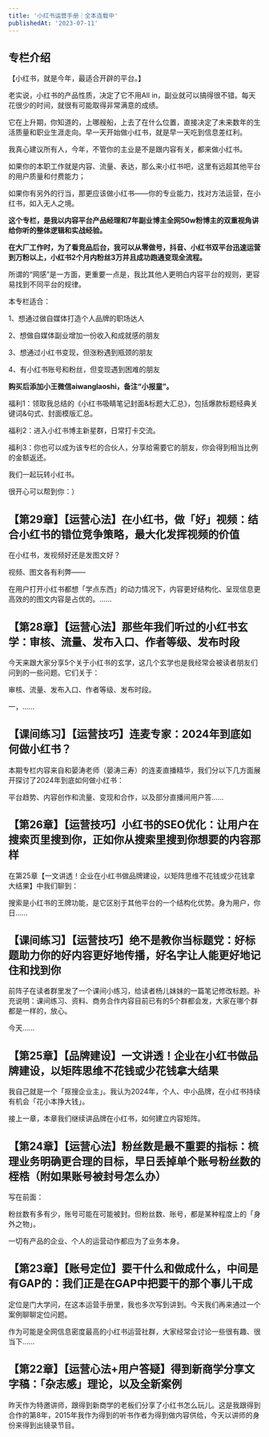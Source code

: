 ```yaml
---
title: '小红书运营手册｜全本连载中'
publishedAt: '2023-07-11'
---
```


## 专栏介绍

【小红书，就是今年，最适合开辟的平台。】

老实说，小红书的产品性质，决定了它不用All in，副业就可以搞得很不错。每天花很少的时间，就很有可能取得非常满意的成绩。

它在上升期，你知道的，上哪艘船，上去了在什么位置，直接决定了未来数年的生活质量和职业生涯走向。早一天开始做小红书，就是早一天吃到信息差红利。

我真心建议所有人，今年，不管你的主业是不是跟内容有关，都来做小红书。

如果你的本职工作就是内容、流量、表达，那么来小红书吧，这里有远超其他平台的用户质量和付费能力；

如果你有另外的行当，那更应该做小红书——你的专业能力，找对方法运营，在小红书，如入无人之境。

**这个专栏，是我以内容平台产品经理和7年副业博主全网50w粉博主的双重视角讲给你听的整体逻辑和实战经验。**

**在大厂工作时，为了看竞品后台，我可以从零做号，抖音、小红书双平台迅速运营到万粉以上，小红书2个月内粉丝3万并且成功跑通变现全流程。**

所谓的“网感”是一方面，更重要一点是，我比其他人更明白内容平台的规则，更容易找到不同平台的规律。

本专栏适合：

1、想通过做自媒体打造个人品牌的职场达人

2、想做自媒体副业增加一份收入和成就感的朋友

3、想通过小红书变现，但涨粉遇到瓶颈的朋友

4、有小红书账号和粉丝，但变现遇到困难的朋友

**购买后添加小王微信aiwanglaoshi，备注“小报童”。**

福利1：领取我总结的《小红书吸睛笔记封面&标题大汇总》，包括爆款标题经典关键词&句式、封面模版汇总。

福利2：进入小红书博主新星群，日常打卡交流。

福利3：你也可以成为该专栏的合伙人，分享给需要它的朋友，你会得到相当比例的金额返还。

我们一起玩转小红书。

很开心可以帮到你：）

## 【第29章】【运营心法】在小红书，做「好」视频：结合小红书的错位竞争策略，最大化发挥视频的价值
在小红书，发视频好还是发图文好？

视频、图文各有利弊——

在用户打开小红书都想「学点东西」的动力情况下，内容更好结构化、呈现信息更高效的的图文内容是占优的。......

## 【第28章】【运营心法】那些年我们听过的小红书玄学：审核、流量、发布入口、作者等级、发布时段
今天来跟大家分享5个关于小红书的玄学，这几个玄学也是我经常会被读者朋友们问到的一些问题。它们关于：

审核、流量、发布入口、作者等级、发布时段。

一，......

## 【课间练习】【运营技巧】连麦专家：2024年到底如何做小红书？
本期专栏内容来自和晏涛老师（晏涛三寿）的连麦直播精华，我们分以下几方面展开探讨了2024年到底如何做小红书：

平台趋势、内容创作和流量、变现和合作，以及部分直播间用户答......

## 【第26章】【运营技巧】小红书的SEO优化：让用户在搜索页里搜到你，正如你从搜索里搜到你想要的内容那样
在第25章【一文讲透！企业在小红书做品牌建设，以矩阵思维不花钱或少花钱拿大结果】中我们聊到：

搜索是小红书的王牌功能，是它区别于其他平台的一个结构化优势。身为用户，你日......

## 【课间练习】【运营技巧】绝不是教你当标题党：好标题助力你的好内容更好地传播，好名字让人能更好地记住和找到你
前阵子在读者群里发了一个课间小练习，给读者杨儿妹妹的一篇笔记修改标题。补充说明：课间练习、资料、商务合作内容目前已有的5个群都会发，大家在哪个群都是一样的，放心。

今天......

## 【第25章】【品牌建设】一文讲透！企业在小红书做品牌建设，以矩阵思维不花钱或少花钱拿大结果
我自己就是一个「抠搜企业主」。我认为2024年，个人、中小品牌，在小红书持续有机会「花小本挣大钱」。

接上一章，本章我们继续讲品牌在小红书，如何建立内容矩阵。

## 【第24章】【运营心法】粉丝数是最不重要的指标：梳理业务明确更合理的目标，早日丢掉单个账号粉丝数的桎梏（附如果账号被封号怎么办）
写在前面：

粉丝数有多有少，账号可能在可能被封。但粉丝数、账号，都是某种程度上的「身外之物」。

一切有产品的企业、个人的运营动作都应为了业务本身。

## 【第23章】【账号定位】要干什么和做成什么，中间是有GAP的：我们正是在GAP中把要干的那个事儿干成
定位是门大学问，在这本运营手册里，我也多次写到讲到。今天我们再来通过一个案例聊聊定位问题。

作为可能是全网信息密度最高的小红书运营社群，大家经常会讨论一些很有趣、很当下......

## 【第22章】【运营心法+用户答疑】得到新商学分享文字稿：「杂志感」理论，以及全新案例
昨天作为特邀讲师，跟得到新商学的老板们分享了小红书怎么玩儿。这是我跟得到合作的第8年，2015年我作为得到的听书作者为得到做内容供给，今天以讲师的身份来得到出镜录节目。

